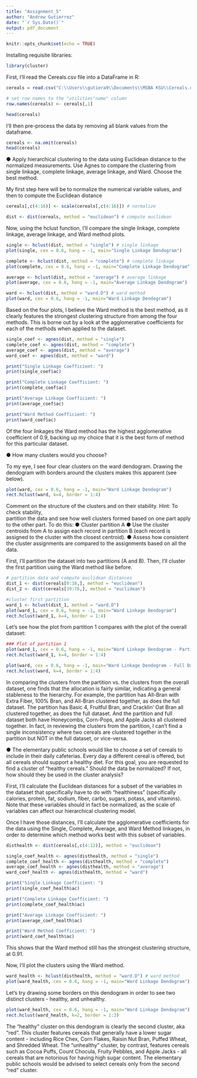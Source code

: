 ---
title: "Assignment_5"
author: "Andrew Gutierrez"
date: "`r Sys.Date()`"
output: pdf_document
---

```{r setup, include=FALSE}
knitr::opts_chunk$set(echo = TRUE)
```

Installing requisite libraries:

``` {r install}
library(cluster)

```

First, I'll read the Cereals.csv file into a DataFrame in R:

```{r dataframe}
cereals = read.csv("C:\\Users\\gutiera9\\Documents\\MSBA KSU\\Cereals.csv",header=T,sep=",")

# set row names to the "utilities"name" column
row.names(cereals) <- cereals[,1]

head(cereals)
```
I'll then pre-process the data by removing all blank values from the dataframe.

```{r remove}
cereals <- na.omit(cereals)
head(cereals)

```
● Apply hierarchical clustering to the data using Euclidean distance to the normalized
measurements. Use Agnes to compare the clustering from single linkage, complete
linkage, average linkage, and Ward. Choose the best method.

My first step here will be to normalize the numerical variable values, and then to compute the Euclidean distance

``` {r Euclidean}
cereals[,c(4:16)] <- scale(cereals[,c(4:16)]) # normalize

dist <- dist(cereals, method = "euclidean") # compute euclidean

```

Now, using the hclust function, I'll compare the single linkage, complete linkage, average linkage, and Ward method plots.

``` {r  hclust}
single <- hclust(dist, method = "single") # single linkage
plot(single, cex = 0.6, hang = -1, main="Single Linkage Dendogram")

complete <- hclust(dist, method = "complete") # complete linkage
plot(complete, cex = 0.6, hang = -1, main="Complete Linkage Dendogram")

average <- hclust(dist, method = "average") # average linkage
plot(average, cex = 0.6, hang = -1, main="Average Linkage Dendogram")

ward <- hclust(dist, method = "ward.D") # ward method
plot(ward, cex = 0.6, hang = -1, main="Ward Linkage Dendogram")

```

Based on the four plots, I believe the Ward method is the best method, as it clearly features the strongest clustering structure from among the four methods. This is borne out by a look at the agglomerative coefficients for each of the methods when applied to the dataset.

``` {r coefficient}
single_coef <- agnes(dist, method = "single")
complete_coef <- agnes(dist, method = "complete")
average_coef <- agnes(dist, method = "average")
ward_coef <- agnes(dist, method = "ward")

print("Single Linkage Coefficient: ")
print(single_coef$ac)

print("Complete Linkage Coefficient: ")
print(complete_coef$ac)

print("Average Linkage Coefficient: ")
print(average_coef$ac)

print("Ward Method Coefficient: ")
print(ward_coef$ac)

```

Of the four linkages the Ward method has the highest agglomerative coefficient of 0.9, backing up my choice that it is the best form of method for this particular dataset.

● How many clusters would you choose?

To my eye, I see four clear clusters on the ward dendogram. Drawing the dendogram with borders around the clusters makes this apparent (see below).

``` {r cluster}
plot(ward, cex = 0.6, hang = -1, main="Ward Linkage Dendogram")
rect.hclust(ward, k=4, border = 1:4)

```

Comment on the structure of the clusters and on their stability. Hint: To check stability,  
partition the data and see how well clusters formed based on one part apply to the other 
part. To do this: 
  ● Cluster partition A 
  ● Use the cluster centroids from A to assign each record in partition B (each record 
  is assigned to the cluster with the closest centroid). 
  ● Assess how consistent the cluster assignments are compared to the 
  assignments based on all the data. 

First, I'll partition the dataset into two partitions (A and B). Then, I'll cluster the first partition using the Ward method like before.

``` {r partition}
# partition data and compute euclidean distances
dist_1 <- dist(cereals[0:38,], method = "euclidean") 
dist_2 <- dist(cereals[39:76,], method = "euclidean") 

#cluster first partition
ward_1 <- hclust(dist_1, method = "ward.D")
plot(ward_1, cex = 0.6, hang = -1, main="Ward Linkage Dendogram")
rect.hclust(ward_1, k=4, border = 1:4)
```
Let's see how the plot from partition 1 compares with the plot of the overall dataset:

``` {r plots}

### Plot of partition 1
plot(ward_1, cex = 0.6, hang = -1, main="Ward Linkage Dendogram - Partition")
rect.hclust(ward_1, k=4, border = 1:4)

plot(ward, cex = 0.6, hang = -1, main="Ward Linkage Dendogram - Full Dataset")
rect.hclust(ward, k=4, border = 1:4)

```

In comparing the clusters from the partition vs. the clusters from the overall dataset, one finds that the allocation is fairly similar, indicating a general stableness to the hierarchy. For example, the partition has All-Bran with Extra Fiber, 100% Bran, and All-Bran clustered together, as does the full dataset. The partition has Basic 4, Fruitful Bran, and Cracklin' Oat Bran all clustered together, as does the full dataset. And the partition and full dataset both have Honeycombs, Corn-Pops, and Apple Jacks all clustered together. In fact, in reviewing the clusters from the partition, I can't find a single inconsistency where two cereals are clustered together in the partition but NOT in the full dataset, or vice-versa.


● The elementary public schools would like to choose a set of cereals to include in their 
daily cafeterias. Every day a different cereal is offered, but all cereals should support a 
healthy diet. For this goal, you are requested to find a cluster of “healthy cereals.” 
Should the data be normalized? If not, how should they be used in the cluster analysis? 

First, I'll calculate the Euclidean distances for a subset of the variables in the dataset that specifically have to do with "healthiness" (specifically calories, protein, fat, sodium, fiber, carbo, sugars, potass, and vitamins). Note that these variables should in fact be normalized, as the scale of variables can affect our hierarchical clustering model.

Once I have those distances, I'll calculate the agglomerative coefficients for the data using the Single, Complete, Average, and Ward Method linkages, in order to determine which method works best with this subset of variables.

``` {r healthy}
disthealth <- dist(cereals[,c(4:12)], method = "euclidean")

single_coef_health <- agnes(disthealth, method = "single")
complete_coef_health <- agnes(disthealth, method = "complete")
average_coef_health <- agnes(disthealth, method = "average")
ward_coef_health <- agnes(disthealth, method = "ward")

print("Single Linkage Coefficient: ")
print(single_coef_health$ac)

print("Complete Linkage Coefficient: ")
print(complete_coef_health$ac)

print("Average Linkage Coefficient: ")
print(average_coef_health$ac)

print("Ward Method Coefficient: ")
print(ward_coef_health$ac)

```

This shows that the Ward method still has the strongest clustering structure, at 0.91.

Now, I'll plot the clusters using the Ward method.

``` {r plot 2}
ward_health <- hclust(disthealth, method = "ward.D") # ward method
plot(ward_health, cex = 0.6, hang = -1, main="Ward Linkage Dendogram")

```
Let's try drawing some borders on this dendogram in order to see two distinct clusters - healthy, and unhealthy.

``` {r borders 2}
plot(ward_health, cex = 0.6, hang = -1, main="Ward Linkage Dendogram")
rect.hclust(ward_health, k=2, border = 1:3)

```
The "healthy" cluster on this dendogram is clearly the second cluster, aka "red". This cluster features cereals that generally have a lower sugar content - including Rice Chex, Corn Flakes, Raisin Nut Bran, Puffed Wheat, and Shredded Wheat. The "unhealthy" cluster, by contrast, features cereals such as Cocoa Puffs, Count Chocula, Fruity Pebbles, and Apple Jacks - all cereals that are notorious for having high sugar content. The elementary public schools would be advised to select cereals only from the second "red" cluster.

